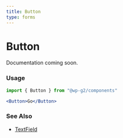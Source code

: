 ```yaml
---
title: Button
type: forms
---
```


# Button

Documentation coming soon.

### Usage

```jsx
import { Button } from "@wp-g2/components"
```

```jsx live
<Button>Go</Button>
```

### See Also

- [TextField](./textfield)
